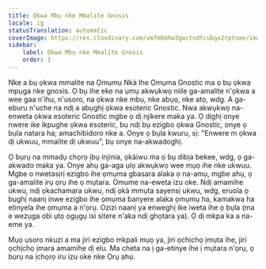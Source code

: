 ```yaml
---
title: Ọkwa Mbụ nke Mmalite Gnosis
locale: ig
statusTranslation: automatic
coverImage: https://res.cloudinary.com/xmfm6mhw3gwctndtcubgx2rptnae/image/upload/v1741354450/small_cover_introduccion_a_la_gnosis_57a3fc8d72.webp
sidebar:
    label: Ọkwa Mbụ nke Mmalite Gnosis
    order: 1
---
```

Nke a bụ ọkwa mmalite na Ọmụmụ Nkà Ihe Ọmụma Gnostic ma ọ bụ ọkwa mpụga nke gnosis. Ọ bụ ihe eke na ụmụ akwụkwọ niile ga-amalite n'ọkwa a wee gaa n'ihu, n'usoro, na ọkwa nke mbụ, nke abụọ, nke atọ, wdg. A ga-eburu n'uche na ndị a abụghị ọkwa esoteric Gnostic. Nwa akwụkwọ na-enweta ọkwa esoteric Gnostic mgbe ọ dị njikere maka ya. Ọ dịghị onye nwere ike ikpughe ọkwa esoteric, bụ ndị bụ ezigbo ọkwa Gnostic, onye ọ bụla natara ha; amachibidoro nke a. Onye ọ bụla kwuru, sị: "Enwere m ọkwa dị ukwuu, mmalite dị ukwuu", bụ onye na-akwadoghị.

Ọ bụrụ na mmadụ chọrọ ịbụ injinia, ọkàiwu ma ọ bụ dibịa bekee, wdg, ọ ga-akwado maka ya. Onye ahụ ga-aga ụlọ akwụkwọ wee mụọ ihe nke ukwuu. Mgbe o nwetasịrị ezigbo ihe ọmụma gbasara alaka ọ na-amụ, mgbe ahụ, ọ ga-amalite ịrụ ọrụ ihe ọ mụtara. Omume na-eweta izu oke. Ndị amamihe ukwu, ndị ọkachamara ukwu, ndị ọkà mmụta sayensị ukwu, wdg, eruola ọ bụghị naanị inwe ezigbo ihe ọmụma banyere alaka ọmụmụ ha, kamakwa ha etinyela ihe ọmụma a n'ọrụ. Ozizi naanị ya enweghị ike iweta ihe ọ bụla (ma e wezụga obi ụtọ ọgụgụ isi sitere n'aka ndị ghọtara ya). Ọ dị mkpa ka a na-eme ya.

Mụọ usoro nkuzi a ma jiri ezigbo mkpali mụọ ya, jiri ọchịchọ ịmụta ihe, jiri ọchịchọ ịmara amamihe dị elu. Ma cheta na ị ga-etinye ihe ị mụtara n'ọrụ, ọ bụrụ na ịchọrọ iru izu oke nke Ọrụ ahụ.
